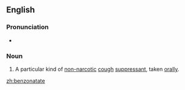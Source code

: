 ==English==
{{wikipedia}}
===Pronunciation===
*{{IPA|bɛnˈzownətejt}}
===Noun===
{{en-noun|-}}
#{{pharmaceutical drug}} A particular kind of [[non-]][[narcotic]] [[cough]] [[suppressant]], taken [[orally]].

[[zh:benzonatate]]